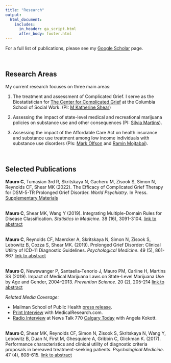 ```yaml
---
title: "Research"
output:
  html_document:
    includes:
      in_header: ga_script.html
      after_body: footer.html
---
```


<link rel="stylesheet" href="academicons.css"/>
<link rel="stylesheet" href="styles.css" type="text/css">

For a full list of publications, please see my [Google Scholar](https://scholar.google.com/citations?user=6AWzLpgAAAAJ&hl=en) page.

<br>

## Research Areas
My current research focuses on three main areas:

1. The treatment and assessment of Complicated Grief. I serve as the Biostatistician for [The Center for Complicated Grief](https://complicatedgrief.columbia.edu/professionals/complicated-grief-professionals/overview/) at the Columbia School of Social Work. (PI: [M Katherine Shear](https://socialwork.columbia.edu/faculty/full-time/m-katherine-shear/))

2. Assessing the impact of state-level medical and recreational marijuana policies on substance use and other consequences (PI: [Silvia Martins](https://www.mailman.columbia.edu/people/our-faculty/ssm2183)).

3. Assessing the impact of the Affordable Care Act on health insurance and substance use treatment among low income individuals with substance use disorders (PIs: [Mark Olfson](https://www.columbiapsychiatry.org/profile/mark-olfson-md) and [Ramin Mojtabai](https://www.jhsph.edu/faculty/directory/profile/2111/ramin-mojtabai)).

<br>

## Selected Publications
**Mauro C**, Tumasian 3rd R, Skritskaya N, Gacheru M, Zisook S, Simon N, Reynolds CF, Shear MK (2022). The Efficacy of Complicated Grief Therapy for DSM-5-TR Prolonged Grief Disorder. *World Psychiatry*. In Press. [Supplementary Materials](downloads/tables_17.02.2022.pdf)

<br>
**Mauro C**, Shear MK, Wang Y (2019). Integrating Multiple-Domain Rules for Disease Classification. *Statistics in Medicine*. 38 (16), 3091-3104. [link to abstract](https://onlinelibrary.wiley.com/doi/abs/10.1002/sim.8173)

<br>
**Mauro C**, Reynolds CF, Maercker A, Skritskaya N, Simon N, Zisook S, Lebowitz B, Cozza S, Shear MK. (2019). Prolonged Grief Disorder: Clinical Utility of ICD-11 Diagnostic Guidelines. *Psychological Medicine*. 49 (5), 861-867 [link to abstract](https://doi.org/10.1017/S0033291718001563)

<br>
**Mauro C**, Newswanger P, Santaella-Tenorio J, Mauro PM, Carline H, Martins SS (2019). Impact of Medical Marijuana Laws on State-Level Marijuana Use by Age and Gender, 2004–2013. *Prevention Science*. 20 (2), 205-214 [link to abstract](https://doi.org/10.1007/s11121-017-0848-3)

*Related Media Coverage:*  

* Mailman School of Public Health [press release](https://www.mailman.columbia.edu/public-health-now/news/more-adults-use-marijuana-states-where-it-legal).  
* [Print Interview](https://medicalresearch.com/author-interviews/what-impact-have-state-level-laws-had-on-marijuana-use/38356/) with MedicalResearch.com.  
* [Radio Interview](downloads/Adolescence and Cannabis.mp3) at News Talk 770 [Calgary Today](https://globalnews.ca/calgary/program/calgary-today/) with Angela Kokott.

<br>
**Mauro C**, Shear MK, Reynolds CF, Simon N, Zisook S, Skritskaya N, Wang Y, Lebowitz B, Duan N, First M, Ghesquiere A, Gribbin C, Glickman K. (2017). Performance characteristics and clinical utility of diagnostic criteria proposals in bereaved treatment-seeking patients. *Psychological Medicine*. 47 (4), 608-615. [link to abstract](https://www.ncbi.nlm.nih.gov/pubmed/27821201)
